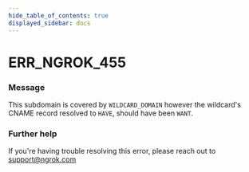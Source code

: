 ```yaml
---
hide_table_of_contents: true
displayed_sidebar: docs
---
```



# ERR_NGROK_455

### Message

This subdomain is covered by `WILDCARD_DOMAIN` however the wildcard's CNAME record resolved to `HAVE`, should have been `WANT`.

### Further help

If you're having trouble resolving this error, please reach out to [support@ngrok.com](mailto:support@ngrok.com?subject=Help%20with%20ERR_NGROK_455)

<ErrorDetails error="err_ngrok_455" />
